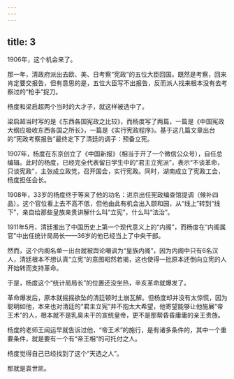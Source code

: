 ```yaml
---
---
---
```

title: 3
---



1906年，这个机会来了。

那一年，清政府派出去欧、美、日考察“宪政”的五位大臣回国。既然是考察，回来肯定要交报告，但有意思的是，五位大臣写不出报告，反而派人找来根本没有去考察过的“枪手”捉刀。

杨度和梁启超两个当时的大才子，就这样被选中了。

梁启超当时写的是《东西各国宪政之比较》，而杨度写了两篇，一篇是《中国宪政大纲应吸收东西各国之所长》，一篇是《实行宪政程序》。基于这几篇文章出台的“宪政考察报告”最终定下了清廷的调子：预备立宪。

1907年，杨度在东京创立了《中国新报》（相当于开了一个微信公众号），自任总编辑。此时的杨度，已经完全代表留日学生中的“君主立宪派”，表示“不谈革命，只谈宪政”，主张成立政党，召开国会，实行宪政。同时，湖南成立了宪政工会，杨度担任会长。

1908年，33岁的杨度终于等来了他的功名：进京出任宪政编查馆提调（候补四品）。这个官位看上去不高不低，但他由此有机会出入颐和园，从“线上”转到“线下”，亲自给那些皇族亲贵讲解什么叫“立宪”，什么叫“法治”。

1911年5月，清廷推出了中国历史上第一个现代意义上的“内阁”，而杨度在“内阁属官”中出任统计局局长——36岁的他已经当上了中央干部。

然而，这个内阁名单一出台就被舆论嘲讽为“皇族内阁”，因为内阁中只有6名汉人，清廷根本不想认真“立宪”的意图昭然若揭，这也使得一批原本还倒向立宪的人开始转而支持革命。

于是，杨度这个“统计局局长”的位置还没坐热，辛亥革命就爆发了。

革命爆发后，原本就摇摇欲坠的清廷顿时土崩瓦解。但杨度却并没有太惊慌，因为聪明如他，本来也对清廷的“君主立宪”并不抱太大希望，他寄望能够让他施展“帝王术”的人，根本就不是乳臭未干的宣统皇帝，更不是那帮昏昏庸庸的亲王贵族。

杨度的老师王闿运早就告诉过他，“帝王术”的施行，是有诸多条件的，其中一个重要条件，就是要有一个有“帝王相”的可托付之人。

杨度觉得自己已经找到了这个“天选之人”。

那就是袁世凯。